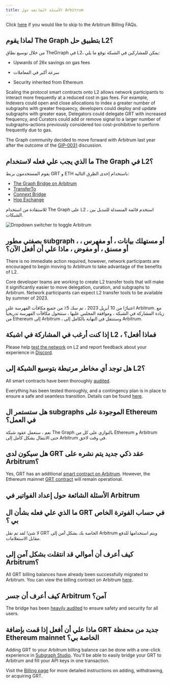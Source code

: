```yaml
---
title: الأسئلة الشائعة حول Arbitrum
---
```


Click [here](#billing-on-arbitrum-faqs) if you would like to skip to the Arbitrum Billing FAQs.

## لماذا يقوم The Graph بتطبيق حل L2؟

من خلال توسيع نطاق TheGrraph في L2، يمكن للمشاركين في الشبكة توقع ما يلي:

- Upwards of 26x savings on gas fees

- سرعة أكبر في المعاملات

- Security inherited from Ethereum

Scaling the protocol smart contracts onto L2 allows network participants to interact more frequently at a reduced cost in gas fees. For example, Indexers could open and close allocations to index a greater number of subgraphs with greater frequency, developers could deploy and update subgraphs with greater ease, Delegators could delegate GRT with increased frequency, and Curators could add or remove signal to a larger number of subgraphs–actions previously considered too cost-prohibitive to perform frequently due to gas.

The Graph community decided to move forward with Arbitrum last year after the outcome of the [GIP-0031](https://forum.thegraph.com/t/gip-0031-arbitrum-grt-bridge/3305) discussion.

## ما الذي يجب علي فعله لاستخدام The Graph في L2؟

يقوم المستخدمون بربط GRT و ETH باستخدام إحدى الطرق التالية:

- [The Graph Bridge on Arbitrum](https://bridge.arbitrum.io/?l2ChainId=42161)
- [TransferTo](https://transferto.xyz/swap)
- [Connext Bridge](https://bridge.connext.network/)
- [Hop Exchange](https://app.hop.exchange/#/send?token=ETH)

للاستفادة من استخدام The Graph على L2 ، استخدم قائمة المنسدلة للتبديل بين الشبكات.

![Dropdown switcher to toggle Arbitrum](/img/arbitrum-screenshot-toggle.png)

## بصفتي مطور subgraph ، أو مستهلك بيانات ، أو مفهرس ، أو مسنق ، أو مفوض ، ماذا علي أن أفعل الآن؟

There is no immediate action required, however, network participants are encouraged to begin moving to Arbitrum to take advantage of the benefits of L2.

Core developer teams are working to create L2 transfer tools that will make it significantly easier to move delegation, curation, and subgraphs to Arbitrum. Network participants can expect L2 transfer tools to be available by summer of 2023.

اعتبارًا من 10 أبريل 2023 ، تم سك 5٪ من جميع مكافآت الفهرسة على Arbitrum. مع زيادة المشاركة في الشبكة ، وموافقة المجلس عليها ، ستتحول مكافآت الفهرسة تدريجياً من Ethereum إلى Arbitrum ، وستنتقل في النهاية بالكامل إلى Arbitrum.

## إذا كنت أرغب في المشاركة في اشبكة L2 ، فماذا أفعل؟

Please help [test the network](https://testnet.thegraph.com/explorer) on L2 and report feedback about your experience in [Discord](https://discord.gg/graphprotocol).

## هل توجد أي مخاطر مرتبطة بتوسيع الشبكة إلى L2؟

All smart contracts have been thoroughly [audited](https://github.com/graphprotocol/contracts/blob/dev/audits/OpenZeppelin/2022-07-graph-arbitrum-bridge-audit.pdf).

Everything has been tested thoroughly, and a contingency plan is in place to ensure a safe and seamless transition. Details can be found [here](https://forum.thegraph.com/t/gip-0037-the-graph-arbitrum-deployment-with-linear-rewards-minted-in-l2/3551#risks-and-security-considerations-20).

## هل ستستمر ال subgraphs الموجودة على Ethereum في العمل؟

نعم ، ستعمل عقود شبكة The Graph بالتوازي على كل من Ethereum و Arbitrum حتى الانتقال بشكل كامل إلى Arbitrum في وقت لاحق.

## هل سيكون لدى GRT عقد ذكي جديد يتم نشره على Arbitrum؟

Yes, GRT has an additional [smart contract on Arbitrum](https://arbiscan.io/address/0x9623063377ad1b27544c965ccd7342f7ea7e88c7). However, the Ethereum mainnet [GRT contract](https://etherscan.io/token/0xc944e90c64b2c07662a292be6244bdf05cda44a7) will remain operational.

## الأسئلة الشائعة حول إعداد الفواتير في Arbitrum

## ما الذي علي فعله بشأن ال GRT في حساب الفوترة الخاص بي ؟

لا شئ! لقد تم نقل GRT الخاصة بك بشكل آمن إلى Arbitrum ويتم استخدامها للدفع مقابل الاستعلامات.

## كيف أعرف أن أموالي قد انتقلت بشكل آمن إلى Arbitrum؟

All GRT billing balances have already been successfully migrated to Arbitrum. You can view the billing contract on Arbitrum [here](https://arbiscan.io/address/0x1B07D3344188908Fb6DEcEac381f3eE63C48477a).

## كيف أعرف أن جسر Arbitrum آمن؟

The bridge has been [heavily audited](https://code4rena.com/contests/2022-10-the-graph-l2-bridge-contest) to ensure safety and security for all users.

## ماذا علي أن أفعل إذا قمت بإضافة GRT جديد من محفظة Ethereum mainnet الخاصة بي؟

Adding GRT to your Arbitrum billing balance can be done with a one-click experience in [Subgraph Studio](https://thegraph.com/studio/). You'll be able to easily bridge your GRT to Arbitrum and fill your API keys in one transaction.

Visit the [Billing page](https://thegraph.com/docs/en/billing/) for more detailed instructions on adding, withdrawing, or acquiring GRT.
